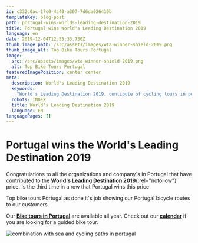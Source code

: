 ```yaml
---
id: c332c0ac-17c0-4c40-a307-7d6da026410b
templateKey: blog-post
path: portugal-wins-worlds-leading-destination-2019
title: Portugal wins World's Leading Destination 2019
language: en
date: 2019-12-04T12:55:33.730Z
thumb_image_path: /src/assets/images/wta-winner-shield-2019.png
thumb_image_alt: Top Bike Tours Portugal
image:
  src: /src/assets/images/wta-winner-shield-2019.png
  alt: Top Bike Tours Portugal
featuredImagePosition: center center
meta:
  description: World's Leading Destination 2019
  keywords:
    "World's Leading Destination 2019, contibute of cycling tours in portugal"
  robots: INDEX
  title: World's Leading Destination 2019
  language: EN
languagePages: []
---
```


# Portugal wins the **World's Leading Destination 2019**

Congratulations to all the organizations and company´s in Portugal that have
contributed to the
[**World's Leading Destination 2019**](https://www.worldtravelawards.com/award-worlds-leading-destination-2019){:rel="nofollow"}
price. Is the third time in a row that Portugal wins this price

Top bike tours Portugal as done it´s job showing our Portugal bicycle routes to
our customers.

Our [**Bike tours in Portugal**](https://topbiketoursportugal.com/) are
available all year. Check out our
[**calendar**](https://topbiketoursportugal.com/guided-bike-tours-calendar-portugal/)
if you are looking for a guided bike tour.

![combination with sea and cycling paths in portugal](/src/assets/images/The-Way-of-St.-James-Bike-Tour-Fold-N-Visit-Cycling-Holidays-0071.jpg 'Combination with sea and cycling paths in portugal')
